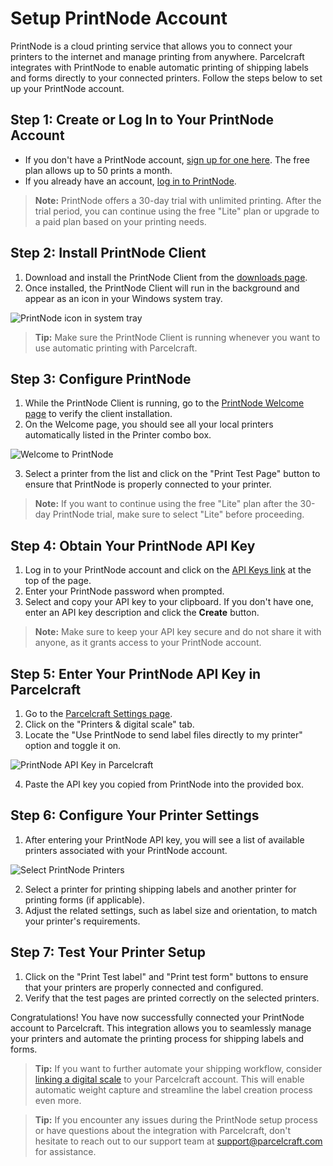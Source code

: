 # Setup PrintNode Account

PrintNode is a cloud printing service that allows you to connect your printers to the internet and manage printing from anywhere. Parcelcraft integrates with PrintNode to enable automatic printing of shipping labels and forms directly to your connected printers. Follow the steps below to set up your PrintNode account.

## Step 1: Create or Log In to Your PrintNode Account

- If you don't have a PrintNode account, [sign up for one here](https://api.printnode.com/app/login/register). The free plan allows up to 50 prints a month.
- If you already have an account, [log in to PrintNode](https://api.printnode.com/app/login).

> **Note:** PrintNode offers a 30-day trial with unlimited printing. After the trial period, you can continue using the free "Lite" plan or upgrade to a paid plan based on your printing needs.

## Step 2: Install PrintNode Client

1. Download and install the PrintNode Client from the [downloads page](https://api.printnode.com/app/downloads).
2. Once installed, the PrintNode Client will run in the background and appear as an icon in your Windows system tray.

![PrintNode icon in system tray](./../../public/images/printnode-icon-tray.png)

> **Tip:** Make sure the PrintNode Client is running whenever you want to use automatic printing with Parcelcraft.

## Step 3: Configure PrintNode

1. While the PrintNode Client is running, go to the [PrintNode Welcome page](https://api.printnode.com/app/welcome) to verify the client installation.
2. On the Welcome page, you should see all your local printers automatically listed in the Printer combo box.

![Welcome to PrintNode](./../../public/images/welcome-to-printnode.png)

3. Select a printer from the list and click on the "Print Test Page" button to ensure that PrintNode is properly connected to your printer.

> **Note:** If you want to continue using the free "Lite" plan after the 30-day PrintNode trial, make sure to select "Lite" before proceeding.

## Step 4: Obtain Your PrintNode API Key

1. Log in to your PrintNode account and click on the [API Keys link](https://api.printnode.com/app/apikeys) at the top of the page.
2. Enter your PrintNode password when prompted.
3. Select and copy your API key to your clipboard. If you don't have one, enter an API key description and click the **Create** button.

> **Note:** Make sure to keep your API key secure and do not share it with anyone, as it grants access to your PrintNode account.

## Step 5: Enter Your PrintNode API Key in Parcelcraft

1. Go to the [Parcelcraft Settings page](https://dashboard.stripe.com/settings/apps/com.productivity.parcelcraft).
2. Click on the "Printers & digital scale" tab.
3. Locate the "Use PrintNode to send label files directly to my printer" option and toggle it on.

![PrintNode API Key in Parcelcraft](/public/images/printnode-api-key-in-parcelcraft.png)

4. Paste the API key you copied from PrintNode into the provided box.

## Step 6: Configure Your Printer Settings

1. After entering your PrintNode API key, you will see a list of available printers associated with your PrintNode account.

![Select PrintNode Printers](/public/images/printnode-select-printers.png)

2. Select a printer for printing shipping labels and another printer for printing forms (if applicable).
3. Adjust the related settings, such as label size and orientation, to match your printer's requirements.

## Step 7: Test Your Printer Setup

1. Click on the "Print Test label" and "Print test form" buttons to ensure that your printers are properly connected and configured.
2. Verify that the test pages are printed correctly on the selected printers.

Congratulations! You have now successfully connected your PrintNode account to Parcelcraft. This integration allows you to seamlessly manage your printers and automate the printing process for shipping labels and forms.

> **Tip:** If you want to further automate your shipping workflow, consider [linking a digital scale](/additional-automation/setup-a-digital-scale) to your Parcelcraft account. This will enable automatic weight capture and streamline the label creation process even more.

> **Tip:** If you encounter any issues during the PrintNode setup process or have questions about the integration with Parcelcraft, don't hesitate to reach out to our support team at [support@parcelcraft.com](mailto:support@parcelcraft.com) for assistance.
